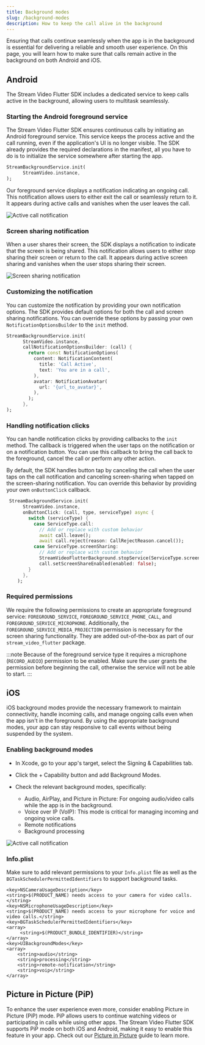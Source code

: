 ```yaml
---
title: Background modes
slug: /background-modes
description: How to keep the call alive in the background
---
```


Ensuring that calls continue seamlessly when the app is in the background is essential for delivering a reliable and smooth user experience. On this page, you will learn how to make sure that calls remain active in the background on both Android and iOS.

## Android

The Stream Video Flutter SDK includes a dedicated service to keep calls active in the background, allowing users to multitask seamlessly.

### Starting the Android foreground service

The Stream Video Flutter SDK ensures continuous calls by initiating an Android foreground service. This service keeps the process active and the call running, even if the application's UI is no longer visible. The SDK already provides the required declarations in the manifest, all you have to do is to initialize the service somewhere after starting the app.

```dart
StreamBackgroundService.init(
      StreamVideo.instance,
);
```

Our foreground service displays a notification indicating an ongoing call. This notification allows users to either exit the call or seamlessly return to it. It appears during active calls and vanishes when the user leaves the call.

![Active call notification](../assets/advanced_assets/active_call_notification.png)

### Screen sharing notification

When a user shares their screen, the SDK displays a notification to indicate that the screen is being shared. This notification allows users to either stop sharing their screen or return to the call. It appears during active screen sharing and vanishes when the user stops sharing their screen.

![Screen sharing notification](../assets/advanced_assets/screen_sharing_notification.png)

### Customizing the notification

You can customize the notification by providing your own notification options. The SDK provides default options for both the call and screen sharing notifications. You can override these options by passing your own `NotificationOptionsBuilder` to the `init` method.

```dart
StreamBackgroundService.init(
      StreamVideo.instance,
      callNotificationOptionsBuilder: (call) {
        return const NotificationOptions(
          content: NotificationContent(
            title: 'Call Active',
            text: 'You are in a call',
          ),
          avatar: NotificationAvatar(
            url: '{url_to_avatar}',
          ),
        );
      },
);
```

### Handling notification clicks

You can handle notification clicks by providing callbacks to the `init` method. The callback is triggered when the user taps on the notification or on a notification button. You can use this callback to bring the call back to the foreground, cancel the call or perform any other action.

By default, the SDK handles button tap by canceling the call when the user taps on the call notification and canceling screen-sharing when tapped on the screen-sharing notification. You can override this behavior by providing your own `onButtonClick` callback.

```dart
 StreamBackgroundService.init(
      StreamVideo.instance,
      onButtonClick: (call, type, serviceType) async {
        switch (serviceType) {
          case ServiceType.call:
            // Add or replace with custom behavior
            await call.leave();
            await call.reject(reason: CallRejectReason.cancel());
          case ServiceType.screenSharing:
            // Add or replace with custom behavior
            StreamVideoFlutterBackground.stopService(ServiceType.screenSharing);
            call.setScreenShareEnabled(enabled: false);
        }
      },
    );
```

### Required permissions

We require the following permissions to create an appropriate foreground service: `FOREGROUND_SERVICE`, `FOREGROUND_SERVICE_PHONE_CALL`, and `FOREGROUND_SERVICE_MICROPHONE`. Additionally, the `FOREGROUND_SERVICE_MEDIA_PROJECTION` permission is necessary for the screen sharing functionality. They are added out-of-the-box as part of our `stream_video_flutter` package.

:::note
Because of the foreground service type it requires a microphone (`RECORD_AUDIO`) permission to be enabled. Make sure the user grants the permission before beginning the call, otherwise the service will not be able to start.
:::

## iOS

iOS background modes provide the necessary framework to maintain connectivity, handle incoming calls, and manage ongoing calls even when the app isn't in the foreground. By using the appropriate background modes, your app can stay responsive to call events without being suspended by the system.

### Enabling background modes

* In Xcode, go to your app's target, select the Signing & Capabilities tab.

* Click the + Capability button and add Background Modes.

* Check the relevant background modes, specifically:
  * Audio, AirPlay, and Picture in Picture: For ongoing audio/video calls while the app is in the background.
  * Voice over IP (VoIP): This mode is critical for managing incoming and ongoing voice calls.
  * Remote notifications
  * Background processing

![Active call notification](../assets/advanced_assets/background_modes.png)

### Info.plist

Make sure to add relevant permissions to your `Info.plist` file as well as the `BGTaskSchedulerPermittedIdentifiers` to support background tasks.

```plist
<key>NSCameraUsageDescription</key>
<string>$(PRODUCT_NAME) needs access to your camera for video calls.</string>
<key>NSMicrophoneUsageDescription</key>
<string>$(PRODUCT_NAME) needs access to your microphone for voice and video calls.</string>
<key>BGTaskSchedulerPermittedIdentifiers</key>
<array>
	 <string>$(PRODUCT_BUNDLE_IDENTIFIER)</string>
</array>
<key>UIBackgroundModes</key>
<array>
	<string>audio</string>
	<string>processing</string>
	<string>remote-notification</string>
	<string>voip</string>
</array>
```

## Picture in Picture (PiP)

To enhance the user experience even more, consider enabling Picture in Picture (PiP) mode. PiP allows users to continue watching videos or participating in calls while using other apps. The Stream Video Flutter SDK supports PiP mode on both iOS and Android, making it easy to enable this feature in your app. Check out our [Picture in Picture](https://getstream.io/video/docs/flutter/advanced/picture_in_picture/) guide to learn more.